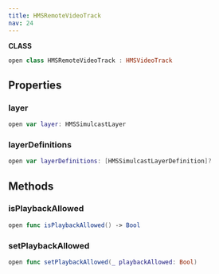 ```yaml
---
title: HMSRemoteVideoTrack
nav: 24
---
```


**CLASS**

```swift
open class HMSRemoteVideoTrack : HMSVideoTrack
```

## Properties

### layer

```swift
open var layer: HMSSimulcastLayer
```

### layerDefinitions

```swift
open var layerDefinitions: [HMSSimulcastLayerDefinition]?
```

## Methods

### isPlaybackAllowed

```swift
open func isPlaybackAllowed() -> Bool
```

### setPlaybackAllowed

```swift
open func setPlaybackAllowed(_ playbackAllowed: Bool)
```
